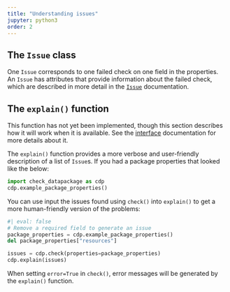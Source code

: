 ```yaml
---
title: "Understanding issues"
jupyter: python3
order: 2
---
```


## The `Issue` class

One `Issue` corresponds to one failed check on one field in the
properties. An `Issue` has attributes that provide information about the
failed check, which are described in more detail in the
[`Issue`](/docs/reference/Issue.qmd) documentation.

## The `explain()` function

::: callout-important
This function has not yet been implemented, though this section
describes how it will work when it is available. See the
[interface](/docs/design/interface.qmd) documentation for more details
about it.
:::

The `explain()` function provides a more verbose and user-friendly
description of a list of `Issue`s. If you had a package properties that
looked like the below:

```python
import check_datapackage as cdp
cdp.example_package_properties()
```

You can use input the issues found using `check()` into `explain()` to
get a more human-friendly version of the problems:

```python
#| eval: false
# Remove a required field to generate an issue
package_properties = cdp.example_package_properties()
del package_properties["resources"]

issues = cdp.check(properties=package_properties)
cdp.explain(issues)
```

When setting `error=True` in `check()`, error messages will be generated
by the `explain()` function.
